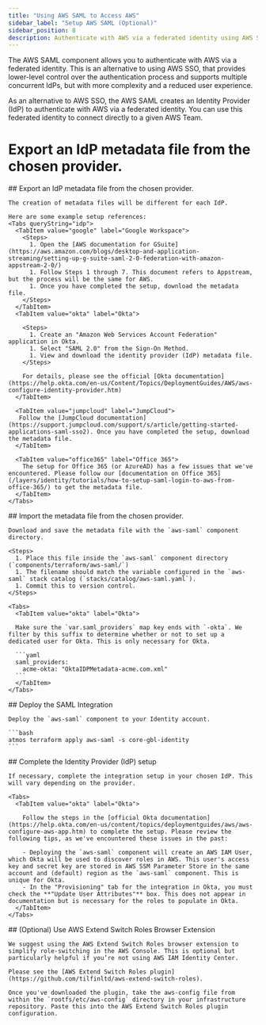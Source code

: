 ```yaml
---
title: "Using AWS SAML to Access AWS"
sidebar_label: "Setup AWS SAML (Optional)"
sidebar_position: 8
description: Authenticate with AWS via a federated identity using AWS SAML.
---
```


<Intro>
  The AWS SAML component allows you to authenticate with AWS via a federated identity. This is an alternative to using AWS SSO, that provides lower-level control over the authentication process and supports multiple concurrent IdPs, but with more complexity and a reduced user experience.
</Intro>

As an alternative to AWS SSO, the AWS SAML creates an Identity Provider (IdP) to authenticate with AWS via a federated
identity. You can use this federated identity to connect directly to a given AWS Team.

# Export an IdP metadata file from the chosen provider.

<Steps>
  <Step>
    ## <StepNumber/> Export an IdP metadata file from the chosen provider.

    The creation of metadata files will be different for each IdP.

    Here are some example setup references:
    <Tabs queryString="idp">
      <TabItem value="google" label="Google Workspace">
        <Steps>
          1. Open the [AWS documentation for GSuite](https://aws.amazon.com/blogs/desktop-and-application-streaming/setting-up-g-suite-saml-2-0-federation-with-amazon-appstream-2-0/)
          1. Follow Steps 1 through 7. This document refers to Appstream, but the process will be the same for AWS.
          1. Once you have completed the setup, download the metadata file.
        </Steps>
      </TabItem>
      <TabItem value="okta" label="Okta">

        <Steps>
          1. Create an "Amazon Web Services Account Federation" application in Okta.
          1. Select "SAML 2.0" from the Sign-On Method.
          1. View and download the identity provider (IdP) metadata file.
        </Steps>

        For details, please see the official [Okta documentation](https://help.okta.com/en-us/Content/Topics/DeploymentGuides/AWS/aws-configure-identity-provider.htm)
      </TabItem>

      <TabItem value="jumpcloud" label="JumpCloud">
       Follow the [JumpCloud documentation](https://support.jumpcloud.com/support/s/article/getting-started-applications-saml-sso2). Once you have completed the setup, download the metadata file.
      </TabItem>

      <TabItem value="office365" label="Office 365">
        The setup for Office 365 (or AzureAD) has a few issues that we've encountered. Please follow our [documentation on Office 365](/layers/identity/tutorials/how-to-setup-saml-login-to-aws-from-office-365/) to get the metadata file.
      </TabItem>
    </Tabs>

  </Step>

  <Step>
    ## <StepNumber/> Import the metadata file from the chosen provider.

    Download and save the metadata file with the `aws-saml` component directory.

    <Steps>
      1. Place this file inside the `aws-saml` component directory (`components/terraform/aws-saml/`)
      1. The filename should match the variable configured in the `aws-saml` stack catalog (`stacks/catalog/aws-saml.yaml`).
      1. Commit this to version control.
    </Steps>

    <Tabs>
      <TabItem value="okta" label="Okta">

      Make sure the `var.saml_providers` map key ends with `-okta`. We filter by this suffix to determine whether or not to set up a dedicated user for Okta. This is only necessary for Okta.

      ```yaml
      saml_providers:
        acme-okta: "OktaIDPMetadata-acme.com.xml"
      ```
      </TabItem>
    </Tabs>
  </Step>

  <Step>
    ## <StepNumber/> Deploy the SAML Integration

    Deploy the `aws-saml` component to your Identity account.

    ```bash
    atmos terraform apply aws-saml -s core-gbl-identity
    ```

  </Step>

  <Step>
    ## <StepNumber/> Complete the Identity Provider (IdP) setup

    If necessary, complete the integration setup in your chosen IdP. This will vary depending on the provider.

    <Tabs>
      <TabItem value="okta" label="Okta">

        Follow the steps in the [official Okta documentation](https://help.okta.com/en-us/content/topics/deploymentguides/aws/aws-configure-aws-app.htm) to complete the setup. Please review the following tips, as we've encountered these issues in the past:

        - Deploying the `aws-saml` component will create an AWS IAM User, which Okta will be used to discover roles in AWS. This user's access key and secret key are stored in AWS SSM Parameter Store in the same account and (default) region as the `aws-saml` component. This is unique for Okta.
        - In the "Provisioning" tab for the integration in Okta, you must check the **"Update User Attributes"** box. This does not appear in documentation but is necessary for the roles to populate in Okta.
      </TabItem>
    </Tabs>
  </Step>

  <Step>
    ## <StepNumber/> (Optional) Use AWS Extend Switch Roles Browser Extension

    We suggest using the AWS Extend Switch Roles browser extension to simplify role-switching in the AWS Console. This is optional but particularly helpful if you’re not using AWS IAM Identity Center.

    Please see the [AWS Extend Switch Roles plugin](https://github.com/tilfinltd/aws-extend-switch-roles).

    Once you've downloaded the plugin, take the aws-config file from within the `rootfs/etc/aws-config` directory in your infrastructure repository. Paste this into the AWS Extend Switch Roles plugin configuration.

  </Step>
</Steps>
